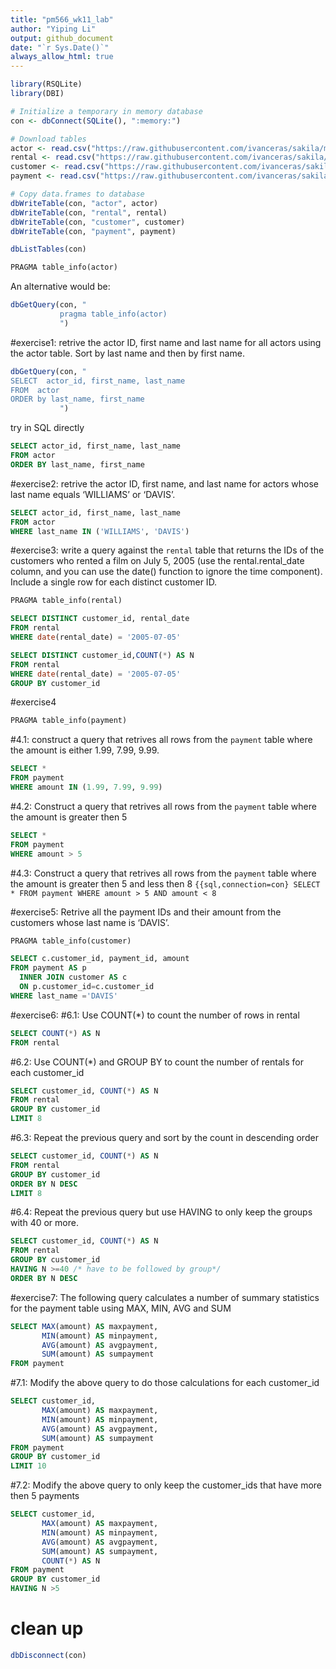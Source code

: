 ```yaml
---
title: "pm566_wk11_lab"
author: "Yiping Li" 
output: github_document
date: "`r Sys.Date()`" 
always_allow_html: true
---
```

```r
library(RSQLite)
library(DBI)
```

```r
# Initialize a temporary in memory database
con <- dbConnect(SQLite(), ":memory:")

# Download tables
actor <- read.csv("https://raw.githubusercontent.com/ivanceras/sakila/master/csv-sakila-db/actor.csv")
rental <- read.csv("https://raw.githubusercontent.com/ivanceras/sakila/master/csv-sakila-db/rental.csv")
customer <- read.csv("https://raw.githubusercontent.com/ivanceras/sakila/master/csv-sakila-db/customer.csv")
payment <- read.csv("https://raw.githubusercontent.com/ivanceras/sakila/master/csv-sakila-db/payment_p2007_01.csv")

# Copy data.frames to database
dbWriteTable(con, "actor", actor)
dbWriteTable(con, "rental", rental)
dbWriteTable(con, "customer", customer)
dbWriteTable(con, "payment", payment)

dbListTables(con)
```

```sql
PRAGMA table_info(actor)
```

An alternative would be: 
```r
dbGetQuery(con, "
           pragma table_info(actor)
           ")
```


#exercise1: retrive the actor ID, first name and last name for all actors using the actor table. Sort by last name and then by first name.
```r
dbGetQuery(con, "
SELECT  actor_id, first_name, last_name
FROM  actor
ORDER by last_name, first_name
           ")
```
try in SQL directly
```sql
SELECT actor_id, first_name, last_name
FROM actor 
ORDER BY last_name, first_name
```
#exercise2: retrive the actor ID, first name, and last name for actors whose last name equals ‘WILLIAMS’ or ‘DAVIS’.
```sql
SELECT actor_id, first_name, last_name
FROM actor
WHERE last_name IN ('WILLIAMS', 'DAVIS')
```

#exercise3: write a query against the `rental` table that returns the IDs of the customers who rented a film on July 5, 2005 (use the rental.rental_date column, and you can use the date() function to ignore the time component). Include a single row for each distinct customer ID.
```sql
PRAGMA table_info(rental)
```

```sql
SELECT DISTINCT customer_id, rental_date
FROM rental
WHERE date(rental_date) = '2005-07-05'
```

```sql
SELECT DISTINCT customer_id,COUNT(*) AS N
FROM rental
WHERE date(rental_date) = '2005-07-05'
GROUP BY customer_id
```

#exercise4
```sql
PRAGMA table_info(payment)
```

#4.1: construct a query that retrives all rows from the `payment` table where the amount is either 1.99, 7.99, 9.99.
```sql
SELECT *
FROM payment
WHERE amount IN (1.99, 7.99, 9.99)
```

#4.2: Construct a query that retrives all rows from the `payment` table where the amount is greater then 5
```sql
SELECT *
FROM payment
WHERE amount > 5
```

#4.3: Construct a query that retrives all rows from the `payment` table where the amount is greater then 5 and less then 8
```{{sql,connection=con}
SELECT *
FROM payment
WHERE amount > 5 AND amount < 8
```

#exercise5: Retrive all the payment IDs and their amount from the customers whose last name is ‘DAVIS’.
```sql
PRAGMA table_info(customer)
```

```sql
SELECT c.customer_id, payment_id, amount
FROM payment AS p
  INNER JOIN customer AS c
  ON p.customer_id=c.customer_id
WHERE last_name ='DAVIS'
```

#exercise6: 
#6.1: Use COUNT(*) to count the number of rows in rental
```sql
SELECT COUNT(*) AS N
FROM rental
```

#6.2: Use COUNT(*) and GROUP BY to count the number of rentals for each customer_id
```sql
SELECT customer_id, COUNT(*) AS N
FROM rental
GROUP BY customer_id
LIMIT 8
```

#6.3: Repeat the previous query and sort by the count in descending order
```sql
SELECT customer_id, COUNT(*) AS N
FROM rental
GROUP BY customer_id
ORDER BY N DESC
LIMIT 8
```

#6.4: Repeat the previous query but use HAVING to only keep the groups with 40 or more.
```sql
SELECT customer_id, COUNT(*) AS N
FROM rental
GROUP BY customer_id
HAVING N >=40 /* have to be followed by group*/
ORDER BY N DESC
```

#exercise7: 
The following query calculates a number of summary statistics for the payment table using MAX, MIN, AVG and SUM
```sql
SELECT MAX(amount) AS maxpayment,
       MIN(amount) AS minpayment,
       AVG(amount) AS avgpayment,
       SUM(amount) AS sumpayment
FROM payment
```

#7.1: Modify the above query to do those calculations for each customer_id
```sql
SELECT customer_id,
       MAX(amount) AS maxpayment,
       MIN(amount) AS minpayment,
       AVG(amount) AS avgpayment,
       SUM(amount) AS sumpayment
FROM payment
GROUP BY customer_id
LIMIT 10
```

#7.2: Modify the above query to only keep the customer_ids that have more then 5 payments

```sql
SELECT customer_id,
       MAX(amount) AS maxpayment,
       MIN(amount) AS minpayment,
       AVG(amount) AS avgpayment,
       SUM(amount) AS sumpayment,
       COUNT(*) AS N
FROM payment
GROUP BY customer_id
HAVING N >5
```

# clean up
```r
dbDisconnect(con)
```
